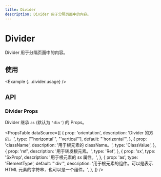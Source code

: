 ```yaml
---
title: Divider
description: Divider 用于分隔页面中的内容。
---
```



# Divider

Divider 用于分隔页面中的内容。

<ComponentLinks component='divider' />

## 使用

<Example {...divider.usage} />

## API

### Divider Props

Divider 继承 `as` (默认为 `'div'`) 的 Props。

<PropsTable
  dataSource={[
    {
      prop: 'orientation',
      description: 'Divider 的方向。',
      type: ["'horizontal'", "'vertical'"],
      default: "'horizontal'",
    },
    {
      prop: 'className',
      description: '用于根元素的 className。',
      type: 'ClassValue',
    },
    {
      prop: 'ref',
      description: '用于转发根元素。',
      type: 'Ref',
    },
    {
      prop: 'sx',
      type: 'SxProp<DividerOwnerState>',
      description: '用于根元素的 sx 属性。',
    },
    {
      prop: 'as',
      type: 'ElementType',
      default: "'div'",
      description:
        '用于根元素的组件。可以是表示 HTML 元素的字符串，也可以是一个组件。',
    },
  ]}
/>
